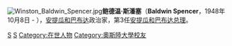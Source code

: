 {{Infobox officeholder
|birth_name=鮑德溫·斯潘塞
|name             = 鮑德溫·斯潘塞
|image            = Baldwin Spencer.jpg
|office           = 第3任[[安地卡及巴布達總理|安地卡及巴布達總理]]
|monarch          = [[伊麗莎白二世|伊麗莎白二世]]
|governor_general = [[詹姆斯·卡萊爾|詹姆斯·卡萊爾]]<br>[[路易絲·萊克-塔克|路易絲·萊克-塔克]]
|term_start       = 2004年3月24日
|term_end         = 2014年6月13日
|predecessor      = [[萊斯特·柏德|萊斯特·柏德]]
|successor        = [[賈斯頓·布朗|賈斯頓·布朗]]
|birth_date       = {{birth date and age|1948|10|8|df=y}}
|birth_place      = 
|death_date       = 
|death_place      = 
|party            = {{tsl|en|United Progressive Party (Antigua and Barbuda)|聯合進步黨(安提瓜和巴布達)|聯合進步黨}}
|spouse           = Jacklyn Spencer
}}

[[File:Winston_Baldwin_Spencer.jpg|thumb]]'''鲍德温·斯潘塞'''（'''Baldwin Spencer'''，1948年10月8日 - ），[[安提瓜和巴布达|安提瓜和巴布达]]政治家，第3任[[安提瓜和巴布达总理|安提瓜和巴布达总理]]。

{{America-poli-bio-stub}}
{{start box}}
{{succession box|[[莱斯特·伯德|莱斯特·伯德]]|[[賈斯頓·布朗|賈斯頓·布朗]]|[[安提瓜和巴布达总理|安提瓜和巴布达总理]]|2004-2014}}
{{end box}}

{{DEFAULTSORT:Spencer, Baldwin}}
[[Category:1948年出生|S]]
[[Category:安提瓜和巴布达总理|S]]
[[Category:在世人物|Category:在世人物]]
[[Category:奧斯陸大學校友|Category:奧斯陸大學校友]]